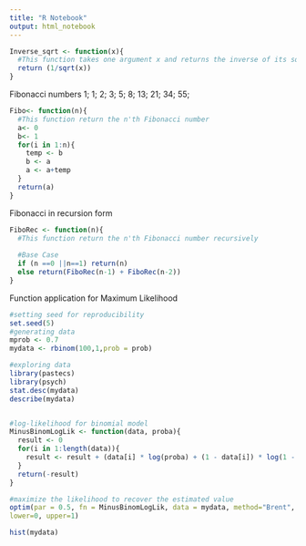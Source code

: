 ---
title: "R Notebook"
output: html_notebook
---

```{r}
Inverse_sqrt <- function(x){
  #This function takes one argument x and returns the inverse of its square root.
  return (1/sqrt(x))
}
```
Fibonacci numbers 1; 1; 2; 3; 5; 8; 13; 21; 34; 55;
```{r}
Fibo<- function(n){
  #This function return the n'th Fibonacci number
  a<- 0
  b<- 1
  for(i in 1:n){
    temp <- b
    b <- a
    a <- a+temp
  }
  return(a)
}
```
Fibonacci in recursion form
```{r}
FiboRec <- function(n){
  #This function return the n'th Fibonacci number recursively
  
  #Base Case
  if (n ==0 ||n==1) return(n)
  else return(FiboRec(n-1) + FiboRec(n-2))
}
```
Function application for Maximum Likelihood
```{r}
#setting seed for reproducibility
set.seed(5)
#generating data
mprob <- 0.7 
mydata <- rbinom(100,1,prob = prob)

#exploring data
library(pastecs)
library(psych)
stat.desc(mydata)
describe(mydata)


#log-likelihood for binomial model
MinusBinomLogLik <- function(data, proba){
  result <- 0
  for(i in 1:length(data)){
    result <- result + (data[i] * log(proba) + (1 - data[i]) * log(1 - proba))
  }
  return(-result)
}

#maximize the likelihood to recover the estimated value
optim(par = 0.5, fn = MinusBinomLogLik, data = mydata, method="Brent",
lower=0, upper=1)
```
```{r}
hist(mydata)
```



